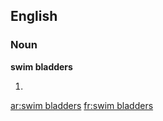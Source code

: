 ==English==

===Noun===
'''swim bladders'''

# {{plural of|[[swim bladder]]}}

[[ar:swim bladders]]
[[fr:swim bladders]]